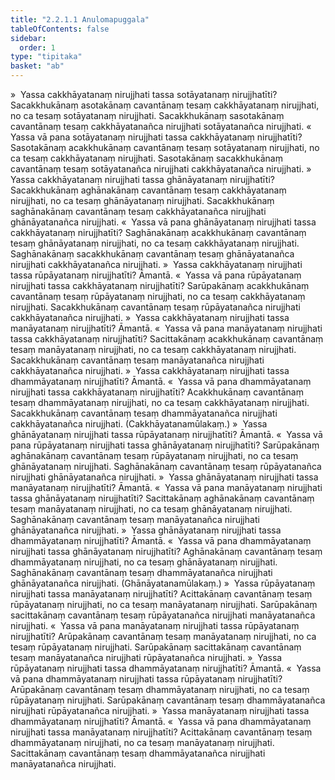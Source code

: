 ```yaml
---
title: "2.2.1.1 Anulomapuggala"
tableOfContents: false
sidebar:
  order: 1
type: "tipitaka"
basket: "ab"
---
```



<DynamicBreadcrumb />

<Division number="120">

<Paragraph number="1054">
»  Yassa cakkhāyatanaṃ nirujjhati tassa sotāyatanaṃ nirujjhatīti?
</Paragraph>

<Paragraph number="1055">
Sacakkhukānaṃ asotakānaṃ cavantānaṃ tesaṃ cakkhāyatanaṃ nirujjhati, no ca tesaṃ sotāyatanaṃ nirujjhati. Sacakkhukānaṃ sasotakānaṃ cavantānaṃ tesaṃ cakkhāyatanañca nirujjhati sotāyatanañca nirujjhati.
</Paragraph>

<Paragraph number="1056">
«  Yassa vā pana sotāyatanaṃ nirujjhati tassa cakkhāyatanaṃ nirujjhatīti?
</Paragraph>

<Paragraph number="1057">
Sasotakānaṃ acakkhukānaṃ cavantānaṃ tesaṃ sotāyatanaṃ nirujjhati, no ca tesaṃ cakkhāyatanaṃ nirujjhati. Sasotakānaṃ sacakkhukānaṃ cavantānaṃ tesaṃ sotāyatanañca nirujjhati cakkhāyatanañca nirujjhati.
</Paragraph>

<Paragraph number="1058">
»  Yassa cakkhāyatanaṃ nirujjhati tassa ghānāyatanaṃ nirujjhatīti?
</Paragraph>

<Paragraph number="1059">
Sacakkhukānaṃ aghānakānaṃ cavantānaṃ tesaṃ cakkhāyatanaṃ nirujjhati, no ca tesaṃ ghānāyatanaṃ nirujjhati. Sacakkhukānaṃ saghānakānaṃ cavantānaṃ tesaṃ cakkhāyatanañca nirujjhati ghānāyatanañca nirujjhati.
</Paragraph>

<Paragraph number="1060">
«  Yassa vā pana ghānāyatanaṃ nirujjhati tassa cakkhāyatanaṃ nirujjhatīti?
</Paragraph>

<Paragraph number="1061">
Saghānakānaṃ acakkhukānaṃ cavantānaṃ tesaṃ ghānāyatanaṃ nirujjhati, no ca tesaṃ cakkhāyatanaṃ nirujjhati. Saghānakānaṃ sacakkhukānaṃ cavantānaṃ tesaṃ ghānāyatanañca nirujjhati cakkhāyatanañca nirujjhati.
</Paragraph>

<Paragraph number="1062">
»  Yassa cakkhāyatanaṃ nirujjhati tassa rūpāyatanaṃ nirujjhatīti? Āmantā.
</Paragraph>

<Paragraph number="1063">
«  Yassa vā pana rūpāyatanaṃ nirujjhati tassa cakkhāyatanaṃ nirujjhatīti?
</Paragraph>

<Paragraph number="1064">
Sarūpakānaṃ acakkhukānaṃ cavantānaṃ tesaṃ rūpāyatanaṃ nirujjhati, no ca tesaṃ cakkhāyatanaṃ nirujjhati. Sacakkhukānaṃ cavantānaṃ tesaṃ rūpāyatanañca nirujjhati cakkhāyatanañca nirujjhati.
</Paragraph>

<Paragraph number="1065">
»  Yassa cakkhāyatanaṃ nirujjhati tassa manāyatanaṃ nirujjhatīti? Āmantā.
</Paragraph>

<Paragraph number="1066">
«  Yassa vā pana manāyatanaṃ nirujjhati tassa cakkhāyatanaṃ nirujjhatīti?
</Paragraph>

<Paragraph number="1067">
Sacittakānaṃ acakkhukānaṃ cavantānaṃ tesaṃ manāyatanaṃ nirujjhati, no ca tesaṃ cakkhāyatanaṃ nirujjhati. Sacakkhukānaṃ cavantānaṃ tesaṃ manāyatanañca nirujjhati cakkhāyatanañca nirujjhati.
</Paragraph>

<Paragraph number="1068">
»  Yassa cakkhāyatanaṃ nirujjhati tassa dhammāyatanaṃ nirujjhatīti? Āmantā.
</Paragraph>

<Paragraph number="1069">
«  Yassa vā pana dhammāyatanaṃ nirujjhati tassa cakkhāyatanaṃ nirujjhatīti?
</Paragraph>

<Paragraph number="1070">
Acakkhukānaṃ cavantānaṃ tesaṃ dhammāyatanaṃ nirujjhati, no ca tesaṃ cakkhāyatanaṃ nirujjhati. Sacakkhukānaṃ cavantānaṃ tesaṃ dhammāyatanañca nirujjhati cakkhāyatanañca nirujjhati. (Cakkhāyatanamūlakaṃ.)
</Paragraph>

</Division>
<Division number="121">

<Paragraph number="1071">
»  Yassa ghānāyatanaṃ nirujjhati tassa rūpāyatanaṃ nirujjhatīti? Āmantā.
</Paragraph>

<Paragraph number="1072">
«  Yassa vā pana rūpāyatanaṃ nirujjhati tassa ghānāyatanaṃ nirujjhatīti?
</Paragraph>

<Paragraph number="1073">
Sarūpakānaṃ aghānakānaṃ cavantānaṃ tesaṃ rūpāyatanaṃ nirujjhati, no ca tesaṃ ghānāyatanaṃ nirujjhati. Saghānakānaṃ cavantānaṃ tesaṃ rūpāyatanañca nirujjhati ghānāyatanañca nirujjhati.
</Paragraph>

<Paragraph number="1074">
»  Yassa ghānāyatanaṃ nirujjhati tassa manāyatanaṃ nirujjhatīti? Āmantā.
</Paragraph>

<Paragraph number="1075">
«  Yassa vā pana manāyatanaṃ nirujjhati tassa ghānāyatanaṃ nirujjhatīti?
</Paragraph>

<Paragraph number="1076">
Sacittakānaṃ aghānakānaṃ cavantānaṃ tesaṃ manāyatanaṃ nirujjhati, no ca tesaṃ ghānāyatanaṃ nirujjhati. Saghānakānaṃ cavantānaṃ tesaṃ manāyatanañca nirujjhati ghānāyatanañca nirujjhati.
</Paragraph>

<Paragraph number="1077">
»  Yassa ghānāyatanaṃ nirujjhati tassa dhammāyatanaṃ nirujjhatīti? Āmantā.
</Paragraph>

<Paragraph number="1078">
«  Yassa vā pana dhammāyatanaṃ nirujjhati tassa ghānāyatanaṃ nirujjhatīti?
</Paragraph>

<Paragraph number="1079">
Aghānakānaṃ cavantānaṃ tesaṃ dhammāyatanaṃ nirujjhati, no ca tesaṃ ghānāyatanaṃ nirujjhati. Saghānakānaṃ cavantānaṃ tesaṃ dhammāyatanañca nirujjhati ghānāyatanañca nirujjhati. (Ghānāyatanamūlakaṃ.)
</Paragraph>

</Division>
<Division number="122">

<Paragraph number="1080">
»  Yassa rūpāyatanaṃ nirujjhati tassa manāyatanaṃ nirujjhatīti?
</Paragraph>

<Paragraph number="1081">
Acittakānaṃ cavantānaṃ tesaṃ rūpāyatanaṃ nirujjhati, no ca tesaṃ manāyatanaṃ nirujjhati. Sarūpakānaṃ sacittakānaṃ cavantānaṃ tesaṃ rūpāyatanañca nirujjhati manāyatanañca nirujjhati.
</Paragraph>

<Paragraph number="1082">
«  Yassa vā pana manāyatanaṃ nirujjhati tassa rūpāyatanaṃ nirujjhatīti?
</Paragraph>

<Paragraph number="1083">
Arūpakānaṃ cavantānaṃ tesaṃ manāyatanaṃ nirujjhati, no ca tesaṃ rūpāyatanaṃ nirujjhati. Sarūpakānaṃ sacittakānaṃ cavantānaṃ tesaṃ manāyatanañca nirujjhati rūpāyatanañca nirujjhati.
</Paragraph>

<Paragraph number="1084">
»  Yassa rūpāyatanaṃ nirujjhati tassa dhammāyatanaṃ nirujjhatīti? Āmantā.
</Paragraph>

<Paragraph number="1085">
«  Yassa vā pana dhammāyatanaṃ nirujjhati tassa rūpāyatanaṃ nirujjhatīti?
</Paragraph>

<Paragraph number="1086">
Arūpakānaṃ cavantānaṃ tesaṃ dhammāyatanaṃ nirujjhati, no ca tesaṃ rūpāyatanaṃ nirujjhati. Sarūpakānaṃ cavantānaṃ tesaṃ dhammāyatanañca nirujjhati rūpāyatanañca nirujjhati.
</Paragraph>

</Division>
<Division number="123">

<Paragraph number="1087">
»  Yassa manāyatanaṃ nirujjhati tassa dhammāyatanaṃ nirujjhatīti? Āmantā.
</Paragraph>

<Paragraph number="1088">
«  Yassa vā pana dhammāyatanaṃ nirujjhati tassa manāyatanaṃ nirujjhatīti?
</Paragraph>

<Paragraph number="1089">
Acittakānaṃ cavantānaṃ tesaṃ dhammāyatanaṃ nirujjhati, no ca tesaṃ manāyatanaṃ nirujjhati. Sacittakānaṃ cavantānaṃ tesaṃ dhammāyatanañca nirujjhati manāyatanañca nirujjhati.
</Paragraph>
</Division>